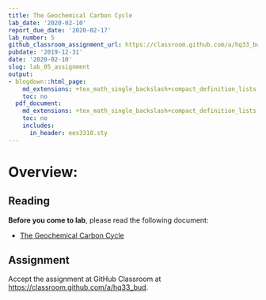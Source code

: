 ```yaml
---
title: The Geochemical Carbon Cycle
lab_date: '2020-02-10'
report_due_date: '2020-02-17'
lab_number: 5
github_classroom_assignment_url: https://classroom.github.com/a/hq33_bud
pubdate: '2019-12-31'
date: '2020-02-10'
slug: lab_05_assignment
output:
- blogdown::html_page:
    md_extensions: +tex_math_single_backslash+compact_definition_lists
    toc: no
  pdf_document:
    md_extensions: +tex_math_single_backslash+compact_definition_lists
    toc: no
    includes:
      in_header: ees3310.sty
---
```


# Overview:

## Reading

**Before you come to lab**, please read the following document:

* [The Geochemical Carbon Cycle](/lab_docs/lab_05_instructions){target="_blank"}

## Assignment

Accept the assignment at GitHub Classroom at <https://classroom.github.com/a/hq33_bud>.
